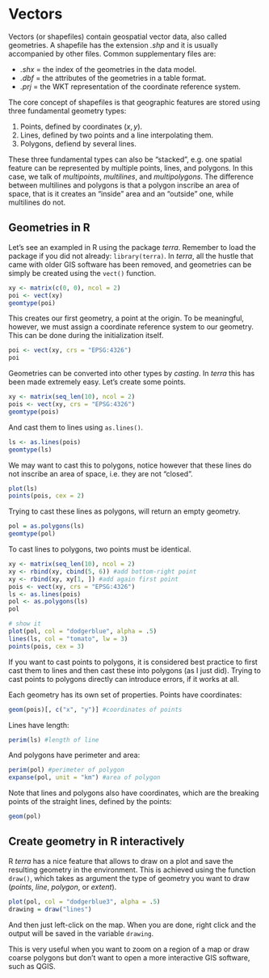 # Vectors

Vectors (or shapefiles) contain geospatial vector data, also called geometries.
A shapefile has the extension _.shp_ and it is usually accompanied by other files.
Common supplementary files are:

  - _.shx_ = the index of the geometries in the data model.
  - _.dbf_ = the attributes of the geometries in a table format.
  - _.prj_ = the WKT representation of the coordinate reference system.

The core concept of shapefiles is that geographic features are stored using three fundamental geometry types:

  1. Points, defined by coordinates $(x, y)$.
  2. Lines, defined by two points and a line interpolating them.
  3. Polygons, defiend by several lines.

These three fundamental types can also be "stacked", e.g. one spatial feature can be represented by multiple points, lines, and polygons.
In this case, we talk of _multipoints_, _multilines_, and _multipolygons_.
The difference between multilines and polygons is that a polygon inscribe an area of space, that is it creates an "inside" area and an "outside" one, while multilines do not.

## Geometries in R

Let's see an exampled in R using the package _terra_. 
Remember to load the package if you did not already: `library(terra)`.
In _terra_, all the hustle that came with older GIS software has been removed, and geometries can be simply be created using the `vect()` function.

```r
xy <- matrix(c(0, 0), ncol = 2)
poi <- vect(xy)
geomtype(poi)
```

This creates our first geometry, a point at the origin.
To be meaningful, however, we must assign a coordinate reference system to our geometry.
This can be done during the initialization itself.

```r
poi <- vect(xy, crs = "EPSG:4326")
poi
```

Geometries can be converted into other types by _casting_.
In _terra_ this has been made extremely easy.
Let's create some points.

```r
xy <- matrix(seq_len(10), ncol = 2)
pois <- vect(xy, crs = "EPSG:4326")
geomtype(pois)
```

And cast them to lines using `as.lines()`.

```r
ls <- as.lines(pois)
geomtype(ls)
```

We may want to cast this to polygons, notice however that these lines do not inscribe an area of space, i.e. they are not "closed".

```r
plot(ls)
points(pois, cex = 2)
```

Trying to cast these lines as polygons, will return an empty geometry.

```r
pol = as.polygons(ls)
geomtype(pol)
```

To cast lines to polygons, two points must be identical.

```r
xy <- matrix(seq_len(10), ncol = 2)
xy <- rbind(xy, cbind(5, 6)) #add bottom-right point
xy <- rbind(xy, xy[1, ]) #add again first point
pois <- vect(xy, crs = "EPSG:4326")
ls <- as.lines(pois)
pol <- as.polygons(ls)
pol

# show it
plot(pol, col = "dodgerblue", alpha = .5)
lines(ls, col = "tomato", lw = 3)
points(pois, cex = 3)
```

If you want to cast points to polygons, it is considered best practice to first cast them to lines and then cast these into polygons (as I just did).
Trying to cast points to polygons directly can introduce errors, if it works at all.

Each geometry has its own set of properties.
Points have coordinates:
```r
geom(pois)[, c("x", "y")] #coordinates of points
```
Lines have length:
```r
perim(ls) #length of line
```
And polygons have perimeter and area:
```r
perim(pol) #perimeter of polygon
expanse(pol, unit = "km") #area of polygon
```
Note that lines and polygons also have coordinates, which are the breaking points of the straight lines, defined by the points:
```r
geom(pol)
```

## Create geometry in R interactively

R _terra_ has a nice feature that allows to draw on a plot and save the resulting geometry in the environment.
This is achieved using the function `draw()`, which takes as argument the type of geometry you want to draw (_points_, _line_, _polygon_, or _extent_).
```r
plot(pol, col = "dodgerblue3", alpha = .5)
drawing = draw("lines")
```
And then just left-click on the map.
When you are done, right click and the output will be saved in the variable `drawing`.

<!-- ![Example of drawing a line using _terra_ draw().](figures/draw-show.gif) -->

This is very useful when you want to zoom on a region of a map or draw coarse polygons but don't want to open a more interactive GIS software, such as QGIS.
